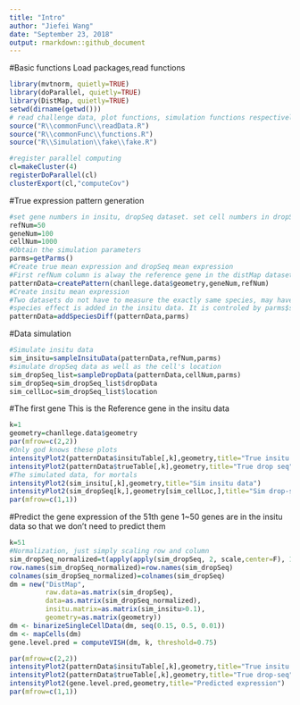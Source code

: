 ```yaml
---
title: "Intro"
author: "Jiefei Wang"
date: "September 23, 2018"
output: rmarkdown::github_document
---
```

#Basic functions
Load packages,read functions
```r
library(mvtnorm, quietly=TRUE)
library(doParallel, quietly=TRUE)
library(DistMap, quietly=TRUE)
setwd(dirname(getwd()))
# read challenge data, plot functions, simulation functions respectively
source("R\\commonFunc\\readData.R")
source("R\\commonFunc\\functions.R")
source("R\\Simulation\\fake\\fake.R")

#register parallel computing
cl=makeCluster(4)
registerDoParallel(cl)
clusterExport(cl,"computeCov")
```
#True expression pattern generation
```r
#set gene numbers in insitu, dropSeq dataset. set cell numbers in dropSeq 
refNum=50
geneNum=100
cellNum=1000
#Obtain the simulation parameters
parms=getParms()
#Create true mean expression and dropSeq mean expression
#First refNum column is alway the reference gene in the distMap dataset
patternData=createPattern(chanllege.data$geometry,geneNum,refNum)
#Create insitu mean expression
#Two datasets do not have to measure the exactly same species, may have some gene variation.
#species effect is added in the insitu data. It is controled by parms$speciesDiff
patternData=addSpeciesDiff(patternData,parms)
```
#Data simulation
```r
#Simulate insitu data
sim_insitu=sampleInsituData(patternData,refNum,parms)
#simulate dropSeq data as well as the cell's location
sim_dropSeq_list=sampleDropData(patternData,cellNum,parms)
sim_dropSeq=sim_dropSeq_list$dropData
sim_cellLoc=sim_dropSeq_list$location
```

#The first gene
This is the Reference gene in the insitu data
```r
k=1
geometry=chanllege.data$geometry
par(mfrow=c(2,2))
#Only god knows these plots
intensityPlot2(patternData$insituTable[,k],geometry,title="True insitu data")
intensityPlot2(patternData$trueTable[,k],geometry,title="True drop seq")
#The simulated data, for mortals
intensityPlot2(sim_insitu[,k],geometry,title="Sim insitu data")
intensityPlot2(sim_dropSeq[k,],geometry[sim_cellLoc,],title="Sim drop-seq (If you know the cells' location)")
par(mfrow=c(1,1))
```



#Predict the gene expression of the 51th gene
1~50 genes are in the insitu data so that we don't need to predict them
```r
k=51
#Normalization, just simply scaling row and column 
sim_dropSeq_normalized=t(apply(apply(sim_dropSeq, 2, scale,center=F), 1, scale,center=F))
row.names(sim_dropSeq_normalized)=row.names(sim_dropSeq)
colnames(sim_dropSeq_normalized)=colnames(sim_dropSeq)
dm = new("DistMap",
         raw.data=as.matrix(sim_dropSeq),
         data=as.matrix(sim_dropSeq_normalized),
         insitu.matrix=as.matrix(sim_insitu>0.1),
         geometry=as.matrix(geometry))
dm <- binarizeSingleCellData(dm, seq(0.15, 0.5, 0.01))
dm <- mapCells(dm)
gene.level.pred = computeVISH(dm, k, threshold=0.75)

par(mfrow=c(2,2))
intensityPlot2(patternData$insituTable[,k],geometry,title="True insitu data")
intensityPlot2(patternData$trueTable[,k],geometry,title="True drop-seq")
intensityPlot2(gene.level.pred,geometry,title="Predicted expression")
par(mfrow=c(1,1))
```




